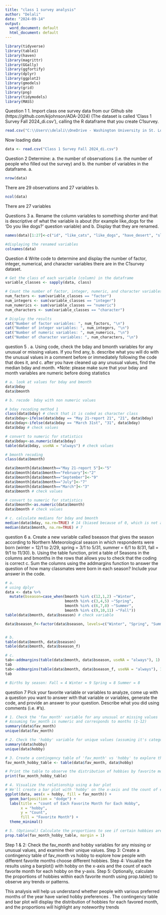 ---
title: "class 1 survey analysis"
author: "Delali"
date: "2024-09-14"
output:
  word_document: default
  html_document: default
---

```{r}
library(tidyverse)
library(table1)
library(haven)
library(magrittr)
library(GGally)
library(ggfortify)
library(dplyr)
library(ggplot2)
library(gmodels)
library(grid)
library(png)
library(tidymodels)
library(MASS)
```

Question 1
1. Import class one survey data from our Github site (https://github.com/kijohnson/ADA-2024) (The dataset is called ‘Class 1 Survey Fall 2024_di.csv’), calling the R dataframe that you create C1survey.
```{r}
read.csv("C:\\Users\\delali\\OneDrive - Washington University in St. Louis\\Desktop\\money salary\\Skills lab\\Git\\Class 1 Survey Fall 2024_di.csv")
```
Now loading data
```{r}
data <- read.csv("Class 1 Survey Fall 2024_di.csv")
```

Question 2
Determine: a. the number of observations (i.e. the number of people who filled out the survey) and b. the number of variables in the dataframe.
a.
```{r}
nrow(data)
```
There are 29 observations and 27 variables
b.
```{r}
ncol(data)
```
There are  27 variables


Questions 3 a. Rename the column variables to something shorter and that is descriptive of what the variable is about (for example like_dogs for the ‘Do you like dogs?’ question variable) and b. Display that they are renamed.
```{r}
names(data)[1:27]<-c("id", "like_cats", "like_dogs", "have_desert", "slogan", "fav_day", "larkORowl", "fav_food", "fav_drink", "fav_season", "fav_month", "hobby", "program", "specialization", "stat_software", "R_exp", "coding_comfort", "coding_length", "top_three","public_health_interest", "fav_num", "bday", "bmonth", "country", "state", "city", "highest_educ_level")

#displaying the renamed variables
colnames(data)
```

Question 4
 Write code to determine and display the number of factor, integer, numerical, and character variables there are in the C1survey dataset.
```{r}
# Get the class of each variable (column) in the dataframe
variable_classes <- sapply(data, class)

# Count the number of factor, integer, numeric, and character variables
num_factors <- sum(variable_classes == "factor")
num_integers <- sum(variable_classes == "integer")
num_numerics <- sum(variable_classes == "numeric")
num_characters <- sum(variable_classes == "character")

# Display the results
cat("Number of factor variables: ", num_factors, "\n")
cat("Number of integer variables: ", num_integers, "\n")
cat("Number of numeric variables: ", num_numerics, "\n")
cat("Number of character variables: ", num_characters, "\n")

```

question 5
. a. Using code, check the bday and bmonth variables for any unusual or missing values. If you find any, b. describe what you will do with the unusual values in a comment before or immediately following the code that does it, and c. after you have cleaned up any unusual values, find the median bday and month. *Note: please make sure that your bday and month variables are numeric before doing statistics
```{r}
# a. look at values for bday and bmonth
data$bday
data$bmonth

# b. recode  bday with non numeric values

# bday recoding method 1
class(data$bday) # check that it is coded as character class
data$bday<-ifelse(data$bday == "May 21-report 21", "21", data$bday)
data$bday<-ifelse(data$bday == "March 31st", "31", data$bday)
data$bday # check values 

# convert to numeric for statistics
data$bday<-as.numeric(data$bday)
table(data$bday, useNA = "always") # check values 

# bmonth recoding
class(data$bmonth)

data$bmonth[data$bmonth=="May 21-report 5"]<-"5"
data$bmonth[data$bmonth=="February"]<-"2"
data$bmonth[data$bmonth=="September"]<-"9"
data$bmonth[data$bmonth=="July"]<-"7"
data$bmonth[data$bmonth=="March"]<-"3"
data$bmonth # check values 

# convert to numeric for statistics
data$bmonth<-as.numeric(data$bmonth)
data$bmonth # check values 

# c. calculate medians for bday and bmonth 
median(data$bday, na.rm=TRUE) # 14 (biased because of 0, which is not a value) How could we better design a survey to ensure this doesn't happen?
median(data$bmonth, na.rm=TRUE) # 7
```

question 6
 a. Create a new variable called bseason that gives the season according to Northern Meteorological season in which respondents were born (winter = 12/1 to 2/29, spring = 3/1 to 5/31, summer = 6/1 to 8/31, fall = 9/1 to 11/30). b. Using the table function, print a table of Seasons in the columns and bmonths in the rows that allows you to check that the coding is correct c. Sum the columns using the addmargins function to answer the question of how many classmates were born in each season? Include your answer in the code.
```{r}
# a.
# using dplyr
data <- data %>%
  mutate(bseason=case_when(bmonth %in% c(12,1,2) ~"Winter",
                           bmonth %in% c(3,4,5) ~"Spring",
                           bmonth %in% c(6,7,8) ~"Summer",
                           bmonth %in% c(9,10,11) ~"Fall"))
table(data$bmonth, data$bseason) # check variable

data$bseason_f<-factor(data$bseason, levels=c("Winter", "Spring", "Summer", "Fall"))


# b. 
table(data$bmonth, data$bseason)
table(data$bmonth, data$bseason_f)

# c.
tab<-addmargins(table(data$bmonth, data$bseason, useNA = "always"), 1)
tab
tab<-addmargins(table(data$bmonth, data$bseason_f, useNA = "always"), 1)
tab

# Births by season: Fall = 4 Winter = 9 Spring = 8 Summer = 8
```

question 7
Pick your favorite variable or variables to analyze, come up with a question you want to answer with that variable or variables, generate the code, and provide an answer to your question. Describe what you did using comments (i.e. #’s).
```{r}
# 1. Check the 'fav_month' variable for any unusual or missing values
# Assuming fav_month is numeric and corresponds to months (1-12)
summary(data$fav_month)
unique(data$fav_month)

# 2. Check the 'hobby' variable for unique values (assuming it's categorical)
summary(data$hobby)
unique(data$hobby)

# 3. Create a contingency table of 'fav_month' vs 'hobby' to explore the relationship
fav_month_hobby_table <- table(data$fav_month, data$hobby)

# Print the table to observe the distribution of hobbies by favorite month
print(fav_month_hobby_table)

# 4. Visualize the relationship using a bar plot
# We'll create a bar plot with 'hobby' on the x-axis and the count of each favorite month for each hobby
ggplot(data, aes(x = hobby, fill = fav_month)) +
  geom_bar(position = "dodge") +
  labs(title = "count of Each Favorite Month for Each Hobby",
       x = "hobby",
       y = "Count",
       fill = "Favorite Month") +
  theme_minimal()

# 5. (Optional) Calculate the proportions to see if certain hobbies are more popular for specific favorite months
prop.table(fav_month_hobby_table, margin = 1)

```

Step 1 & 2: Check the fav_month and hobby variables for any missing or unusual values, and examine their unique values.
Step 3: Create a contingency table of fav_month vs hobby to explore how people with different favorite months choose different hobbies.
Step 4: Visualize the results using a barplot() with hobby on the x-axis and the count of each favorite month for each hobby on the y-axis.
Step 5: Optionally, calculate the proportions of hobbies within each favorite month using prop.table() to observe any trends or patterns.


This analysis will help us understand whether people with various preferred months of the year have varied hobby preferences . The contingency table and bar plot will display the distribution of hobbies for each favored month, and the proportions will highlight any noteworthy trends

